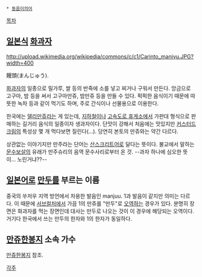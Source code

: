  * [[동음이의어]]

[[목차]]

== [[일본]]식 [[화과자]] ==
http://upload.wikimedia.org/wikipedia/commons/c/c1/Carinto_manjyu.JPG?width=400

饅頭(まんじゅう).

[[화과자]]의 일종으로 밀가루, 쌀 등의 반죽에 소를 넣고 찌거나 구워서 만든다. 앙금으로 고구마, 밤 등을 써서 고구마만쥬, 밤만쥬 등을 만들 수 있다. 퍽퍽한 음식이기 때문에 따뜻한 녹차 등과 같이 먹기도 하며, 주로 간식이나 선물용으로 이용한다.

한국에는 [[델리만쥬]]라는 게 있는데, [[지하철]]이나 [[고속도로 휴게소]]에서 가판대 형식으로 판매하는 길거리 음식의 일종이자 생과자이다. 단맛이 강해서 처음에는 맛있지만 [[커스터드 크림]]의 특성상 몇 개 먹다보면 질린다(...). 당연히 본토의 만쥬와는 약간 다르다.

상관없는 이야기지만 만주라는 단어는 [[산스크리트어]]로 달다는 뜻이다. 불교에서 말하는 [[문수보살]]의 유래가 만주슈리의 음역 문수사리로부터 온 것. --과자 하나에 심오한 뜻이... 노린거냐??--

== [[일본어]]로 [[만두]]를 부르는 이름 ==
중국의 쑤저우 지역 방언에서 차용한 발음인 manjuu. 1과 발음이 같지만 의미는 다르다. 이 때문에 [[서브컬처]]에서 가끔 1의 만쥬를 "만두"로 [[오역]]하는 경우가 있다. 분명히 장면은 화과자를 먹는 장면인데 대사는 만두로 나오는 것이 이 경우에 해당되는 오역이다. 거기다 한국에서 쓰는 만두의 한자와 1의 한자가 동일하다.

== [[만쥬한봉지]] 소속 가수 ==
[[만쥬한봉지]] 참조.

[[각주]]
